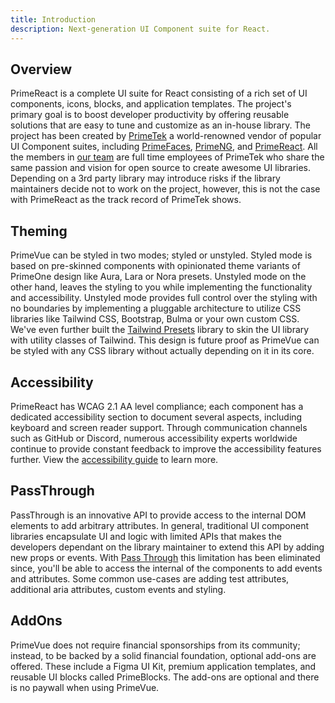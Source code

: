 ```yaml
---
title: Introduction
description: Next-generation UI Component suite for React.
---
```


## Overview

PrimeReact is a complete UI suite for React consisting of a rich set of UI components, icons, blocks, and application templates. The project's primary goal is to boost developer productivity by offering reusable solutions that are easy to tune and customize as an in-house library.
The project has been created by [PrimeTek](https://www.primetek.com.tr) a world-renowned vendor of popular UI Component suites, including [PrimeFaces](https://primefaces.org),
[PrimeNG](https://primeng.org), and [PrimeReact](https://primereact.org). All the members in [our team](/docs/team) are full time employees of PrimeTek who share the same passion and vision for open
source to create awesome UI libraries. Depending on a 3rd party library may introduce risks if the library maintainers decide not to work on the project, however, this is not the case with PrimeReact as the track record of PrimeTek shows.

## Theming

PrimeVue can be styled in two modes; styled or unstyled. Styled mode is based on pre-skinned components with opinionated theme variants of PrimeOne design like Aura, Lara or Nora presets. Unstyled mode on the other hand, leaves the
styling to you while implementing the functionality and accessibility. Unstyled mode provides full control over the styling with no boundaries by implementing a pluggable architecture to utilize CSS libraries like Tailwind CSS, Bootstrap,
Bulma or your own custom CSS. We've even further built the <a href="https://tailwind.primevue.org" target="_blank" rel="noopener noreferrer">Tailwind Presets</a> library to skin the UI library with utility classes of Tailwind. This design is
future proof as PrimeVue can be styled with any CSS library without actually depending on it in its core.

## Accessibility

PrimeReact has WCAG 2.1 AA level compliance; each component has a dedicated accessibility section to document several aspects, including keyboard and screen reader support. Through communication channels such as GitHub or Discord, numerous
accessibility experts worldwide continue to provide constant feedback to improve the accessibility features further. View the [accessibility guide](/guides/accessibility) to learn more.

## PassThrough

PassThrough is an innovative API to provide access to the internal DOM elements to add arbitrary attributes. In general, traditional UI component libraries encapsulate UI and logic with limited APIs that makes the developers dependant on
the library maintainer to extend this API by adding new props or events. With [Pass Through](/passthrough) this limitation has been eliminated since, you'll be able to access the internal of the components to add
events and attributes. Some common use-cases are adding test attributes, additional aria attributes, custom events and styling.

## AddOns

PrimeVue does not require financial sponsorships from its community; instead, to be backed by a solid financial foundation, optional add-ons are offered. These include a Figma UI Kit, premium application templates, and reusable UI blocks
called PrimeBlocks. The add-ons are optional and there is no paywall when using PrimeVue.
